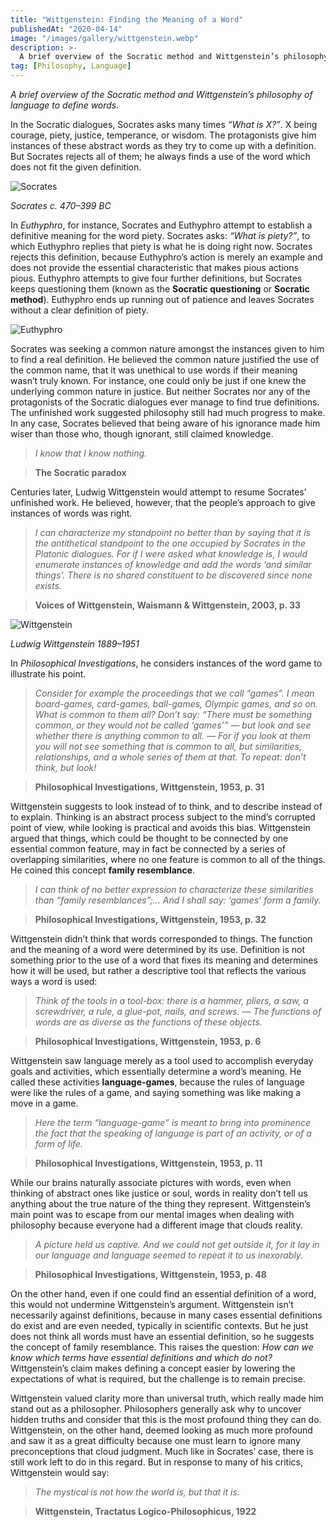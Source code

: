 ```yaml
---
title: "Wittgenstein: Finding the Meaning of a Word"
publishedAt: "2020-04-14"
image: "/images/gallery/wittgenstein.webp"
description: >-
  A brief overview of the Socratic method and Wittgenstein’s philosophy of language to define words.
tag: [Philosophy, Language]
---
```


_A brief overview of the Socratic method and Wittgenstein’s philosophy of language to define words._

In the Socratic dialogues, Socrates asks many times _“What is X?”_. X being courage, piety, justice, temperance, or wisdom. The protagonists give him instances of these abstract words as they try to come up with a definition. But Socrates rejects all of them; he always finds a use of the word which does not fit the given definition.

<div style={{ textAlign: "center" }}>
  <img src="/images/gallery/socrates.webp" alt="Socrates" />
  <p style={{ fontSize: "0.9rem", color: "#666" }}>
    <em>Socrates c. 470–399 BC</em>
  </p>
</div>

In _Euthyphro_, for instance, Socrates and Euthyphro attempt to establish a definitive meaning for the word piety. Socrates asks: _“What is piety?”_, to which Euthyphro replies that piety is what he is doing right now. Socrates rejects this definition, because Euthyphro’s action is merely an example and does not provide the essential characteristic that makes pious actions pious. Euthyphro attempts to give four further definitions, but Socrates keeps questioning them (known as the **Socratic questioning** or **Socratic method**). Euthyphro ends up running out of patience and leaves Socrates without a clear definition of piety.

<div style={{ textAlign: "center" }}>
  <img
    src="https://miro.medium.com/max/1200/0*JvZwMoSu7ABRDgQU"
    alt="Euthyphro"
  />
</div>

Socrates was seeking a common nature amongst the instances given to him to find a real definition. He believed the common nature justified the use of the common name, that it was unethical to use words if their meaning wasn’t truly known. For instance, one could only be just if one knew the underlying common nature in justice. But neither Socrates nor any of the protagonists of the Socratic dialogues ever manage to find true definitions. The unfinished work suggested philosophy still had much progress to make. In any case, Socrates believed that being aware of his ignorance made him wiser than those who, though ignorant, still claimed knowledge.

> _I know that I know nothing._

> **The Socratic paradox**

Centuries later, Ludwig Wittgenstein would attempt to resume Socrates’ unfinished work. He believed, however, that the people’s approach to give instances of words was right.

> _I can characterize my standpoint no better than by saying that it is the antithetical standpoint to the one occupied by Socrates in the Platonic dialogues. For if I were asked what knowledge is, I would enumerate instances of knowledge and add the words ‘and similar things’. There is no shared constituent to be discovered since none exists._

> **Voices of Wittgenstein, Waismann & Wittgenstein, 2003, p. 33**

<div style={{ textAlign: "center" }}>
  <img
    src="https://miro.medium.com/max/800/0*z-u5VJtjCSKd2xiL.webp"
    alt="Wittgenstein"
  />
  <p style={{ fontSize: "0.9rem", color: "#666" }}>
    <em>Ludwig Wittgenstein 1889–1951</em>
  </p>
</div>

In _Philosophical Investigations_, he considers instances of the word game to illustrate his point.

> _Consider for example the proceedings that we call “games”. I mean board-games, card-games, ball-games, Olympic games, and so on. What is common to them all? Don’t say: “There must be something common, or they would not be called ‘games’” — but look and see whether there is anything common to all. — For if you look at them you will not see something that is common to all, but similarities, relationships, and a whole series of them at that. To repeat: don’t think, but look!_

> **Philosophical Investigations, Wittgenstein, 1953, p. 31**

Wittgenstein suggests to look instead of to think, and to describe instead of to explain. Thinking is an abstract process subject to the mind’s corrupted point of view, while looking is practical and avoids this bias. Wittgenstein argued that things, which could be thought to be connected by one essential common feature, may in fact be connected by a series of overlapping similarities, where no one feature is common to all of the things. He coined this concept **family resemblance**.

> _I can think of no better expression to characterize these similarities than “family resemblances”;… And I shall say: ‘games’ form a family._

> **Philosophical Investigations, Wittgenstein, 1953, p. 32**

Wittgenstein didn’t think that words corresponded to things. The function and the meaning of a word were determined by its use. Definition is not something prior to the use of a word that fixes its meaning and determines how it will be used, but rather a descriptive tool that reflects the various ways a word is used:

> _Think of the tools in a tool-box: there is a hammer, pliers, a saw, a screwdriver, a rule, a glue-pot, nails, and screws. — The functions of words are as diverse as the functions of these objects._

> **Philosophical Investigations, Wittgenstein, 1953, p. 6**

Wittgenstein saw language merely as a tool used to accomplish everyday goals and activities, which essentially determine a word’s meaning. He called these activities **language-games**, because the rules of language were like the rules of a game, and saying something was like making a move in a game.

> _Here the term “language-game” is meant to bring into prominence the fact that the speaking of language is part of an activity, or of a form of life._

> **Philosophical Investigations, Wittgenstein, 1953, p. 11**

While our brains naturally associate pictures with words, even when thinking of abstract ones like justice or soul, words in reality don’t tell us anything about the true nature of the thing they represent. Wittgenstein’s main point was to escape from our mental images when dealing with philosophy because everyone had a different image that clouds reality.

> _A picture held us captive. And we could not get outside it, for it lay in our language and language seemed to repeat it to us inexorably._

> **Philosophical Investigations, Wittgenstein, 1953, p. 48**

On the other hand, even if one could find an essential definition of a word, this would not undermine Wittgenstein’s argument. Wittgenstein isn’t necessarily against definitions, because in many cases essential definitions do exist and are even needed, typically in scientific contexts. But he just does not think all words must have an essential definition, so he suggests the concept of family resemblance. This raises the question: _How can we know which terms have essential definitions and which do not?_ Wittgenstein’s claim makes defining a concept easier by lowering the expectations of what is required, but the challenge is to remain precise.

Wittgenstein valued clarity more than universal truth, which really made him stand out as a philosopher. Philosophers generally ask why to uncover hidden truths and consider that this is the most profound thing they can do. Wittgenstein, on the other hand, deemed looking as much more profound and saw it as a great difficulty because one must learn to ignore many preconceptions that cloud judgment. Much like in Socrates’ case, there is still work left to do in this regard. But in response to many of his critics, Wittgenstein would say:

> _The mystical is not how the world is, but that it is._

> **Wittgenstein, Tractatus Logico-Philosophicus, 1922**
